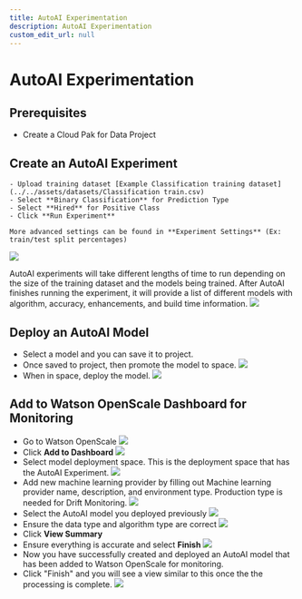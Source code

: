 ```yaml
---
title: AutoAI Experimentation
description: AutoAI Experimentation
custom_edit_url: null
---
```


# AutoAI Experimentation


## Prerequisites
- Create a Cloud Pak for Data Project

## Create an AutoAI Experiment
    - Upload training dataset [Example Classification training dataset](../../assets/datasets/Classification train.csv)
    - Select **Binary Classification** for Prediction Type
    - Select **Hired** for Positive Class
    - Click **Run Experiment**
    
    More advanced settings can be found in **Experiment Settings** (Ex: train/test split percentages)

![](./Instruction-Screenshots/AutoAI.png)

AutoAI experiments will take different lengths of time to run depending on the size of the training dataset and the models being trained. After AutoAI finishes running the experiment, it will provide a list of different models with algorithm, accuracy, enhancements, and build time information. 
![](./Instruction-Screenshots/ExperimentResults.png)

## Deploy an AutoAI Model
- Select a model and you can save it to project. 
- Once saved to project, then promote the model to space.
![](./Instruction-Screenshots/ProjectAssetsPage.png)
- When in space, deploy the model.
![](./Instruction-Screenshots/Deploy.png)

## Add to Watson OpenScale Dashboard for Monitoring
- Go to Watson OpenScale 
![](./Instruction-Screenshots/LaunchOpenScale.png)
- Click **Add to Dashboard**
![](./Instruction-Screenshots/AddToDashboard.png)
- Select model deployment space. This is the deployment space that has the AutoAI Experiment.
![](./Instruction-Screenshots/ModelDeployment.png)
- Add new machine learning provider by filling out Machine learning provider name, description, and environment type. Production type is needed for Drift Monitoring.
![](./Instruction-Screenshots/AddNewProvider.png)
- Select the AutoAI model you deployed previously
![](./Instruction-Screenshots/SelectModel.png)
- Ensure the data type and algorithm type are correct
![](./Instruction-Screenshots/ModelInformation.png)
- Click **View Summary**
- Ensure everything is accurate and select **Finish** 
![](./Instruction-Screenshots/CompleteSetup.png)
- Now you have successfully created and deployed an AutoAI model that has been added to Watson OpenScale for monitoring.
- Click "Finish" and you will see a view similar to this once the the processing is complete.
![](./Instruction-Screenshots/ClassificationModelBeforeMonitorConfig.png)